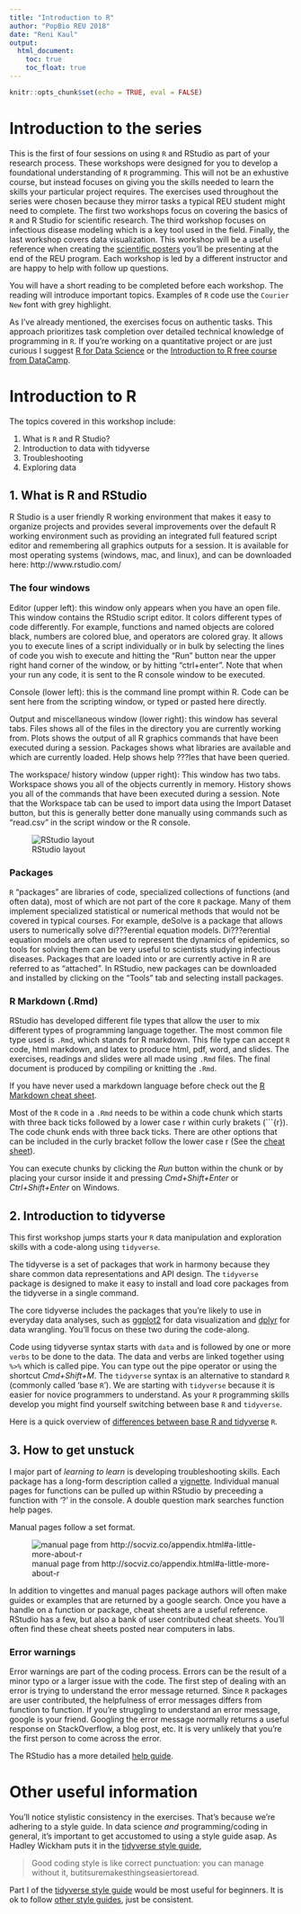 ```yaml
---
title: "Introduction to R"
author: "PopBio REU 2018"
date: "Reni Kaul"
output: 
  html_document:
    toc: true
    toc_float: true
---
```


```r
knitr::opts_chunk$set(echo = TRUE, eval = FALSE)
```

# Introduction to the series

This is the first of four sessions on using `R` and RStudio as part of your research process. These workshops were designed for you to develop a foundational understanding of `R` programming. This will not be an exhustive course, but instead focuses on giving you the skills needed to learn the skills your particular project requires. The exercises used throughout the series were chosen because they mirror tasks a typical REU student might need to complete. The first two workshops focus on covering the basics of `R` and R Studio for scientific research. The third workshop focuses on infectious disease modeling which is a key tool used in the field. Finally, the last workshop covers data visualization. This workshop will be a useful reference when creating the [scientific posters](http://reu.ecology.uga.edu/?cat=34) you'll be presenting at the end of the REU program. Each workshop is led by a different instructor and are happy to help with follow up questions. 

You will have a short reading to be completed before each workshop. The reading will introduce important topics. Examples of `R` code use the `Courier New` font with grey highlight. 

As I've already mentioned, the exercises focus on authentic tasks. This approach prioritizes task completion over detailed technical knowledge of programming in `R`. If you're working on a quantitative project or are just curious I suggest [R for Data Science](http://r4ds.had.co.nz/) or the [Introduction to R free course from DataCamp](https://www.datacamp.com/courses/free-introduction-to-r). 


# Introduction to R 

The topics covered in this workshop include:

  1. What is `R` and R Studio? 
  2. Introduction to data with tidyverse
  3. Troubleshooting 
  4. Exploring data
  

## 1. What is R and RStudio

R Studio is a user friendly R working environment that makes it easy to organize projects and provides several improvements over the default R working environment such as providing an integrated full featured script editor and remembering all graphics outputs for a session. It is available for most operating systems (windows, mac, and linux), and can be downloaded here: http://www.rstudio.com/


### The four windows

Editor (upper left): this window only appears when you have an open file. This window contains the RStudio script editor. It colors different types of code differently. For example, functions and named objects are colored black, numbers are colored blue, and operators are colored gray. It allows you to execute lines of a script individually or in bulk by selecting the lines of code you wish to execute and hitting the "Run" button near the upper right hand corner of the window, or by hitting "ctrl+enter". Note that when your run any code, it is sent to the R console window to be executed.

Console (lower left): this is the command line prompt within R. Code can be sent here from the scripting window, or typed or pasted here directly.

Output and miscellaneous window (lower right): this window has several tabs. Files shows all of the files in the directory you are currently working from. Plots shows the output of all R graphics commands that have been executed during a session. Packages shows what libraries are available and which are currently loaded. Help shows help ???les that have been queried.

The workspace/ history window (upper right): This window has two tabs. Workspace shows you all of the objects currently in memory. History shows you all of the commands that have been executed during a session. Note that the Workspace tab can be used to import data using the Import Dataset button, but this is generally better done manually using commands such as "read.csv" in the script window or the R console.


![RStudio layout](W1_Slides/figs/Rstudio_layout.png)


### Packages

`R` "packages" are libraries of code, specialized collections of functions (and often data), most of which are not part of the core `R` package. Many of them implement specialized statistical or numerical methods that would not be covered in typical courses. For example, deSolve is a package that allows users to numerically solve di???erential equation models. Di???erential equation models are often used to represent the dynamics of epidemics, so tools for solving them can be very useful to scientists studying infectious diseases. Packages that are loaded into or are currently active in R are referred to as "attached". In RStudio, new packages can be downloaded and installed by clicking on the "Tools" tab and selecting install packages.

### R Markdown (.Rmd)

RStudio has developed different file types that allow the user to mix different types of programming language together. The most common file type used is `.Rmd`, which stands for R markdown. This file type can accept `R` code, html markdown, and latex to produce html, pdf, word, and slides. The exercises, readings and slides were all made using `.Rmd` files. The final document is produced by compiling or knitting the `.Rmd`. 

If you have never used a markdown language before check out the [R Markdown cheat sheet](https://www.rstudio.com/wp-content/uploads/2015/02/rmarkdown-cheatsheet.pdf). 

Most of the `R` code in a `.Rmd` needs to be within a code chunk which starts with three back ticks followed by a lower case r within curly brakets (```{r}). The code chunk ends with three back ticks. There are other options that can be included in the curly bracket follow the lower case r (See the [cheat sheet](https://www.rstudio.com/wp-content/uploads/2015/02/rmarkdown-cheatsheet.pdf)). 

You can execute chunks by clicking the *Run* button within the chunk or by placing your cursor inside it and pressing *Cmd+Shift+Enter* or *Ctrl+Shift+Enter* on Windows. 

## 2. Introduction to tidyverse

This first workshop jumps starts your `R` data manipulation and exploration skills with a code-along using `tidyverse`.

The tidyverse is a set of packages that work in harmony because they share common data representations and API design. The `tidyverse` package is designed to make it easy to install and load core packages from the tidyverse in a single command.

The core tidyverse includes the packages that you're likely to use in everyday data analyses, such as [ggplot2](http://ggplot2.tidyverse.org/) for data visualization and [dplyr](http://dplyr.tidyverse.org/) for data wrangling. You'll focus on these two during the code-along. 

Code using tidyverse syntax starts with `data` and is followed by one or more `verbs` to be done to the data. The data and verbs are linked together using `%>%` which is called pipe. You can type out the pipe operator or using the shortcut *Cmd+Shift+M*. The `tidyverse` syntax is an alternative to standard `R` (commonly called 'base `R`'). We are starting with `tidyverse` because it is easier for novice programmers to understand. As your `R` programming skills develop you might find yourself switching between base `R` and `tidyverse`.  

Here is a quick overview of [differences between base R and tidyverse](http://www.science.smith.edu/~amcnamara/blog/teaching/2018/02/11/Syntax-comparison.html?utm_content=bufferc6c7a&utm_medium=social&utm_source=twitter.com&utm_campaign=buffer) `R`.


## 3. How to get unstuck

I major part of *learning to learn* is developing troubleshooting skills. Each package has a long-form description called a [vignette](https://cran.r-project.org/web/packages/rmarkdown/rmarkdown.pdf). Individual manual pages for functions can be pulled up within RStudio by preceeding a function with '?' in the console. A double question mark searches function help pages. 

Manual pages follow a set format.

![manual page from http://socviz.co/appendix.html#a-little-more-about-r](W1_Slides/figs/read-a-help-page.png) 

In addition to vingettes and manual pages package authors will often make guides or examples that are returned by a google search. Once you have a  handle on a function or package, cheat sheets are a useful reference. RStudio has a few, but also a bank of user contributed cheat sheets. You'll often find these cheat sheets posted near computers in labs. 

### Error warnings

Error warnings are part of the coding process. Errors can be the result of a minor typo or a larger issue with the code. The first step of dealing with an error is trying to understand the error message returned. Since `R` packages are user contributed, the helpfulness of error messages differs from function to function. If you're struggling to understand an error message, google is your friend. Googling the error message normally returns a useful response on StackOverflow, a blog post, etc. It is very unlikely that you're the first person to come across the error. 

The RStudio has a more detailed [help guide](https://www.r-project.org/help.html). 

# Other useful information

You'll notice stylistic consistency in the exercises. That's because we're adhering to a style guide. In data science *and* programming/coding in general, it's important to get accustomed to using a style guide asap. As Hadley Wickham puts it in the [tidyverse style guide](http://style.tidyverse.org/index.html),

> Good coding style is like correct punctuation: you can manage without it, butitsuremakesthingseasiertoread.

Part I of the [tidyverse style guide](http://style.tidyverse.org/index.html) would be most useful for beginners. It is ok to follow [other style guides](https://google.github.io/styleguide/Rguide.xml), just be consistent.  


